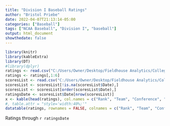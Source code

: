 ```yaml
---
title: "Division I Baseball Ratings"
author: "Bristol Priebe"
date: 2022-04-07T21:13:14-05:00
categories: ["Baseball"]
tags: ["NCAA Baseball", "Division I", "baseball"]
output: html_document
showthedate: false
---
```


```r
library(knitr)
library(kableExtra)
library(DT)
#library(dplyr)
ratings <- read.csv("C:/Users/Owner/Desktop/Fieldhouse Analytics/College Baseball/2022 Current Ratings - D-I.csv")
ratings <- ratings[,1:6]
scoresList <- read.csv("C:/Users/Owner/Desktop/Fieldhouse Analytics/College Baseball/2022 Massey Scores.csv")
scoresList <- scoresList[!is.na(scoresList$Date),]
scoresList <- scoresList[order(scoresList$Date),]
ratingsDate <- scoresList$Date[nrow(scoresList)]
x <- kable(head(ratings), col.names = c("Rank", "Team", "Conference", "Rating", "Won", "Lost"), align = "clcccc", digits = 2, row.names = FALSE) %>% kable_styling(bootstrap_options = c("striped", "condensed"), fixed_thead = T)
#, table.attr = "style='width:40%;'"
datatable(ratings, rownames = FALSE, colnames = c("Rank", "Team", "Conference", "Rating", "Won", "Lost"), class = "cell-border stripe", options = list(columnDefs = list(list(className = "dt-center", targets = c(0,2:5))), pageLength = 301)) %>% formatRound("CurrentRating", digits = 2)
```

Ratings through `r ratingsDate`